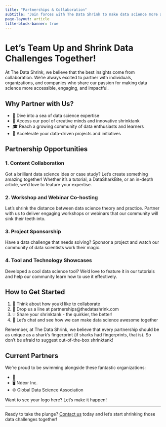 ```yaml
---
title: "Partnerships & Collaboration"
subtitle: "Join forces with The Data Shrink to make data science more accessible and fun!"
page-layout: article
title-block-banner: true
---
```


# Let's Team Up and Shrink Data Challenges Together!

At The Data Shrink, we believe that the best insights come from collaboration. We're always excited to partner with individuals, organizations, and companies who share our passion for making data science more accessible, engaging, and impactful.

## Why Partner with Us?

- 🦈 Dive into a sea of data science expertise
- 🧠 Access our pool of creative minds and innovative shrinktank
- 🎓 Reach a growing community of data enthusiasts and learners
- 🚀 Accelerate your data-driven projects and initiatives

## Partnership Opportunities

### 1. Content Collaboration
Got a brilliant data science idea or case study? Let's create something amazing together! Whether it's a tutorial, a DataSharkBite, or an in-depth article, we'd love to feature your expertise.

### 2. Workshop and Webinar Co-hosting
Let's shrink the distance between data science theory and practice. Partner with us to deliver engaging workshops or webinars that our community will sink their teeth into.

### 3. Project Sponsorship
Have a data challenge that needs solving? Sponsor a project and watch our community of data scientists work their magic.

### 4. Tool and Technology Showcases
Developed a cool data science tool? We'd love to feature it in our tutorials and help our community learn how to use it effectively.

## How to Get Started

1. 🤔 Think about how you'd like to collaborate
2. 📧 Drop us a line at partnerships@thedatashrink.com
3. 💡 Share your shrinktank - the quirkier, the better!
4. 🤝 Let's chat and see how we can make data science awesome together

Remember, at The Data Shrink, we believe that every partnership should be as unique as a shark's fingerprint (if sharks had fingerprints, that is). So don't be afraid to suggest out-of-the-box shrinktank!

## Current Partners

We're proud to be swimming alongside these fantastic organizations:

- 🏫 
- 🖥️ Ndexr Inc.
- 🌐 Global Data Science Association

Want to see your logo here? Let's make it happen!

---

Ready to take the plunge? [Contact us](mailto:partnerships@thedatashrink.com) today and let's start shrinking those data challenges together!

